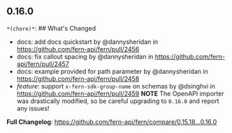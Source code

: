 ## 0.16.0
`*(chore)*`: ## What's Changed
* docs: add docs quickstart by @dannysheridan in https://github.com/fern-api/fern/pull/2456
* docs: fix callout spacing by @dannysheridan in https://github.com/fern-api/fern/pull/2457
* docs: example provided for path parameter by @dannysheridan in https://github.com/fern-api/fern/pull/2458
* *feature*: support `x-fern-sdk-group-name` on schemas by @dsinghvi in https://github.com/fern-api/fern/pull/2459
   **NOTE** The OpenAPI importer was drastically modified, so be careful upgrading to `0.16.0` and report any issues!


**Full Changelog**: https://github.com/fern-api/fern/compare/0.15.18...0.16.0


